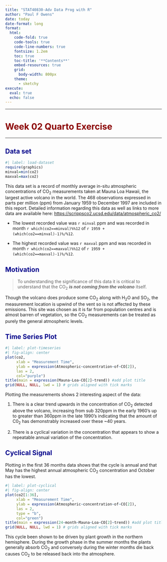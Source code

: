 ```yaml
---
title: "STAT40830-Adv Data Prog with R"
author: "Paul F Owens"
date: today
date-format: long
format:
  html:
    code-fold: true
    code-tools: true
    code-line-numbers: true
    fontsize: 1.2em
    toc: true
    toc-title: '**Contents**'
    embed-resources: true
    grid:
      body-width: 800px
    theme: 
      - sketchy
execute: 
  eval: true
  echo: false
---
```

 

------------------------------------------------------------------------

# [Week 02 Quarto Exercise]{style="color: darkred;"}

------------------------------------------------------------------------

## [Data set]{style="color: darkblue;"}

```r
#| label: load-dataset
require(graphics)
minval=min(co2)
maxval=max(co2)
```



This data set is a record of monthly average in-situ atmospheric concentrations of CO$_{2}$ measurements taken at Mauna Loa Hawaii, the largest active volcano in the world. The 468 observations expressed in parts per million (ppm) from January 1959 to December 1997 are included in this report. Detailed information regarding this data as well as links to more data are available here: <https://scrippsco2.ucsd.edu/data/atmospheric_co2/>

* The lowest recorded value was `r minval` ppm and was recorded in month `r which(co2==minval)%%12` of `r 1959 + (which(co2==minval)-1)%/%12 `.

* The highest recorded value was `r maxval` ppm and was recorded in month `r which(co2==maxval)%%12` of `r 1959 + (which(co2==maxval)-1)%/%12 `.

## [Motivation]{style="color: darkblue;"}

> To understanding the significance of this data it is critical to understand that the CO$_{2}$ ***is not coming from the volcano*** itself. 

Though the volcano does produce some CO$_{2}$ along with H$_{2}$O and SO$_{2}$, the measurement location is upwind of the vent so is not affected by these emissions. This site was chosen as it is far from population centres and is almost barren of vegetation, so the CO$_2$ measurements can be treated as purely the general atmospheric levels.

## [Time Series Plot]{style="color: darkblue;"}

```r
#| label: plot-timeseries
#| fig-align: center
plot(co2, 
     xlab = "Measurement Time",
     ylab = expression(Atmospheric~concentration~of~CO[2]),
     las = 2, 
     col="purple")
title(main = expression(Mauna~Loa~CO[2]~trend)) #add plot title
grid(NULL, NULL, lwd = 1) # grids aligned with tick marks
```

Plotting the measurements shows 2 interesting aspect of the data: 

1. There is a clear trend upwards in the concentration of CO$_{2}$ detected above the volcano, increasing from sub 320ppm in the early 1960's up to greater than 360ppm in the late 1990's indicating that the amount of C0$_{2}$ has demonstrably increased over these ~40 years. 

2. There is a cyclical variation in the concentration that appears to show a repeatable annual variation of the concentration.

## [Cyclical Signal]{style="color: darkblue;"}

Plotting in the first 36 months data shows that the cycle is annual and that May has the highest annual atmospheric CO$_{2}$ concentration and October has the lowest.

```r
#| label: plot-cyclical
#| fig-align: center
plot(co2[1:36], 
     xlab = "Measurement Time",
     ylab = expression(Atmospheric~concentration~of~CO[2]),
     las = 2, 
     type = "b",
     col="green")
title(main = expression(24~month~Mauna~Loa~CO[2]~trend)) #add plot title
grid(NULL, NULL, lwd = 1) # grids aligned with tick marks
```

This cycle been shown to be driven by plant growth in the northern hemisphere. During the growth phase in the summer months the plants generally absorb CO$_{2}$ and conversely during the winter months die back causes CO$_{2}$ to be released back into the atmosphere.